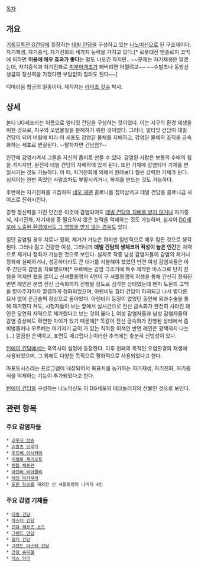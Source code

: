 [[목차]]
== 개요 ==
[[기동무투전 G건담]]에 등장하는 [[데빌 건담]]을 구성하고 있는 [[나노머신]]으로 된 구조재이다. 자기재생, 자기증식, 자기진화의 세가지 능력을 가지고 있다.[* 로봇대전 앤솔로지 코믹에 의하면 '''미용에 매우 효과가 좋다'''는 말도 나오긴 하지만.. ~~문제는 자기재생은 알겠는데, 자기증식과 자기진화로 [[피부]][[마개조]]가 돼버리면 어쩔려고~~ ~~슈발츠나 동방선생급의 정신력을 가졌다면 부담없이 질러도 된다~~]

디마리음 합금의 일종이다. 제작자는 [[라이조 캇슈]] 박사.

== 상세 ==
본디 UG세포라는 이름으로 얼티밋 건담을 구성하는 것이였다. 이는 지구의 환경 재생을 위한 것으로, 지구의 오염물질을 분해하기 위한 것이였다. 그러나, 얼티밋 건담이 데빌 건담이 되어 버림에 따라 이 세포도 감염된 물체를 지배하고, 감염된 물체의 조직을 금속화하는 세포로 변질된다. --말하자면 건담[[암]]?--

인간에 감염시켜서 그들을 자신의 좀비로 만들 수 있다. 감염된 사람은 보통의 수배의 힘을 가지지만, 완전히 데빌 건담의 지배하에 있게 된다. 또한 기체에 감염되어 기체를 변질시키는 것도 가능하다. 이 때, 자기진화에 의해서 원래보다 훨씬 강력한 기체가 된다. 심지어는 한번 죽었던 사람조차도 부활시키거나, 복제를 만드는 것도 가능하다.

후반에는 자기진화를 거듭하여 [[네오 재팬]] 콜로니를 집어삼키고 데빌 건담을 콜로니급 사이즈로 진화시킨다.

강한 정신력을 가진 인간은 이것에 감염되어도 [[슈발츠 브루더|데빌 건담의 지배를 받지 않거나]] 자기증식, 자기진화, 자기재생 중 필요하지 않은 능력을 억제하는 것도 가능하며, 심지어 [[마스터 아시아|DG세포에 노출된 환경에서도 그 영향을 받지 않는 경우]]도 있다.

일단 감염될 경우 치료나 정화, 제거가 가능은 하지만 일반적으로 매우 힘든 것으로 생각된다. 그러나 젊고 건강한 여성, 그러니까 '''데빌 건담의 생체코어 적성이 높은 인간'''은 자력으로 제거나 정화가 가능한 것으로 보인다. 실제로 작중 남성 감염자들이 감염의 제거나 정화에 실패하거나, 성공하더라도 큰 대가를 지불해야 했었던 반면 여성 감염자들은 아주 간단히 감염을 치료했으며[* 우르베는 감염 극초기에 특수 제작한 마스크로 단지 진행을 억제만 했을 뿐이고 신셔플동맹의 4인이 구 셔플동맹의 희생을 통해 간신히 정화된 반면 레인은 분명 전신 금속화까지 진행될 정도로 심각한 상태였는데 왠지 도몬의 고백을 받아주자마자 깔끔하게 정화되었으며, 아렌비도 월터 건담이 파괴되고 나서 별다른 묘사 없이 은근슬쩍 정상으로 돌아왔다. 아렌비야 등장이 없었던 동안에 외과수술을 통해 제거했다 쳐도, 시청자들이 보는 앞에서 실시간으로 전신 금속화가 완전히 사라진 레인은 당연히 자력으로 제거했다고 보는 것이 옳다.], 여성 감염자들과 남성 감염자들의 감염 증상에도 확연한 차이가 있기 때문에[* 똑같이 전신 금속화가 진행된 상태에서 좀비병들이나 우르베는 여기저기 금이 가 있는 칙칙한 회색인 반면 레인은 광택까지 나는(...) 깔끔한 은색이고, 표면도 매끄럽다.] 이러한 추측에는 충분히 신빙성이 있다.

[[턴에이 건담]]에서는 흑역사의 설정에 등장한다. 이후 원래의 목적인 오염환경의 재생에 사용되었으며, 그 외에도 다양한 목적으로 평화적으로 사용되었다고 한다. 

아포토시스라는 프로그램이 내장되어서 목표치를 능가하는 자기재생, 자기진화, 자기증식을 억제하는 기능이 추가되었다고 한다.

[[턴에이 건담]]을 구성하는 나노머신도 이 DG세포의 테크놀러지의 산물인 것으로 보인다.

== 관련 항목 ==
=== 주요 감염자들 ===
 * [[쿄우지 캇슈]]
 * [[슈발츠 브루더]]
 * [[우르베 이시카와]]
 * [[미켈로 체리오트]]
 * [[젠틀 채프먼]]
 * [[아렌비 비아즐리]]
 * [[레인 미카무라]]
 * [[도몬 캇슈]]를 제외한 신 셔플동맹의 나머지 4인
=== 주요 감염 기체들 ===
 * [[데빌 건담]]
 * [[마스터 건담]]
 * [[건담 헤븐즈 소드]]
 * [[그랜드 건담]]
 * [[월터 건담]]
 * [[그랜드 마스터 건담]]
 * [[건담 슈피겔]]
 * [[데스 아미]]
